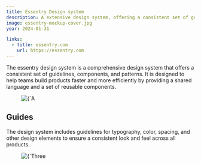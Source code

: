 ```yaml
---
title: Essentry Design system
description: A extensive design system, offering a consistent set of guidelines, components, and patterns.
image: essentry-mockup-cover.jpg
year: 2024-01-31

links: 
  - title: essentry.com
    url: https://essentry.com
---
```


The essentry design system is a comprehensive design system that offers a consistent set of guidelines, components, and patterns. It is designed to help teams build products faster and more efficiently by providing a shared language and a set of reusable components.

<figure>
    <Image 
        src={`/images/projects/essentry-design-system/essentry-components.jpg`}
        alt={`A overview of components of the Essentry Design System`}
        width={3200}
        height={2400}
        priority
    />
</figure>

## Guides

The design system includes guidelines for typography, color, spacing, and other design elements to ensure a consistent look and feel across all products.

<figure>
    <Image 
        src={`/images/projects/essentry-design-system/essentry-guides.jpg`}
        alt={`Three examples of guidelines of the Essentry Design System`}
        width={3200}
        height={2400}
    />
</figure>
